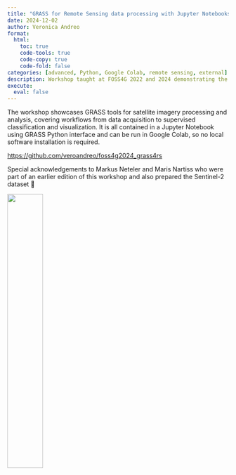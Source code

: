 ```yaml
---
title: "GRASS for Remote Sensing data processing with Jupyter Notebooks"
date: 2024-12-02
author: Veronica Andreo
format: 
  html:
    toc: true
    code-tools: true
    code-copy: true
    code-fold: false
categories: [advanced, Python, Google Colab, remote sensing, external]
description: Workshop taught at FOSS4G 2022 and 2024 demonstrating the use of GRASS tools for Remote Sensing data processing analysis in Jupyter notebooks within Google Colab.
execute: 
  eval: false
---
```


The workshop showcases GRASS tools for satellite imagery processing and analysis,
covering workflows from data acquisition to supervised classification and visualization. 
It is all contained in a Jupyter Notebook using GRASS Python interface and can be run
in Google Colab, so no local software installation is required.

<https://github.com/veroandreo/foss4g2024_grass4rs>

Special acknowledgements to Markus Neteler and Maris Nartiss who were part of an earlier
edition of this workshop and also prepared the Sentinel-2 dataset 🙌

![](images/EOandGRASSGIS.png){.preview-image width=40% fig-align="center"}



